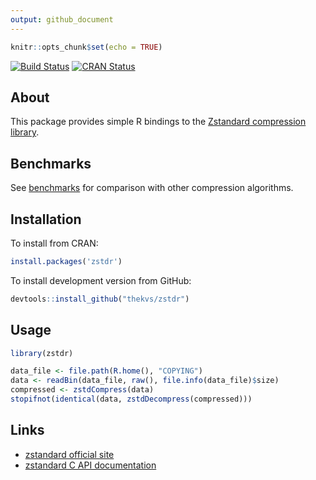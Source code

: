 ```yaml
---
output: github_document
---
```


```r
knitr::opts_chunk$set(echo = TRUE)
```
[![Build Status](https://app.travis-ci.com/thekvs/zstdr.svg?branch=master)](https://app.travis-ci.com/thekvs/zstdr)
[![CRAN Status](http://www.r-pkg.org/badges/version/zstdr)](https://cran.r-project.org/package=zstdr)

## About
This package provides simple R bindings to the [Zstandard compression library](http://facebook.github.io/zstd/).

## Benchmarks
See [benchmarks](Benchmarks.md) for comparison with other compression algorithms.

## Installation
To install from CRAN:
```r
install.packages('zstdr')
```
To install development version from GitHub:
```r
devtools::install_github("thekvs/zstdr")
```

## Usage
```r
library(zstdr)

data_file <- file.path(R.home(), "COPYING")
data <- readBin(data_file, raw(), file.info(data_file)$size)
compressed <- zstdCompress(data)
stopifnot(identical(data, zstdDecompress(compressed)))
```

## Links
* [zstandard official site](http://facebook.github.io/zstd/)
* [zstandard C API documentation](http://facebook.github.io/zstd/zstd_manual.html)
